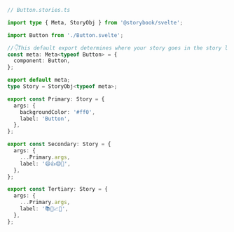 ```ts
// Button.stories.ts

import type { Meta, StoryObj } from '@storybook/svelte';

import Button from './Button.svelte';

//👇This default export determines where your story goes in the story list
const meta: Meta<typeof Button> = {
  component: Button,
};

export default meta;
type Story = StoryObj<typeof meta>;

export const Primary: Story = {
  args: {
    backgroundColor: '#ff0',
    label: 'Button',
  },
};

export const Secondary: Story = {
  args: {
    ...Primary.args,
    label: '😄👍😍💯',
  },
};

export const Tertiary: Story = {
  args: {
    ...Primary.args,
    label: '📚📕📈🤓',
  },
};
```
